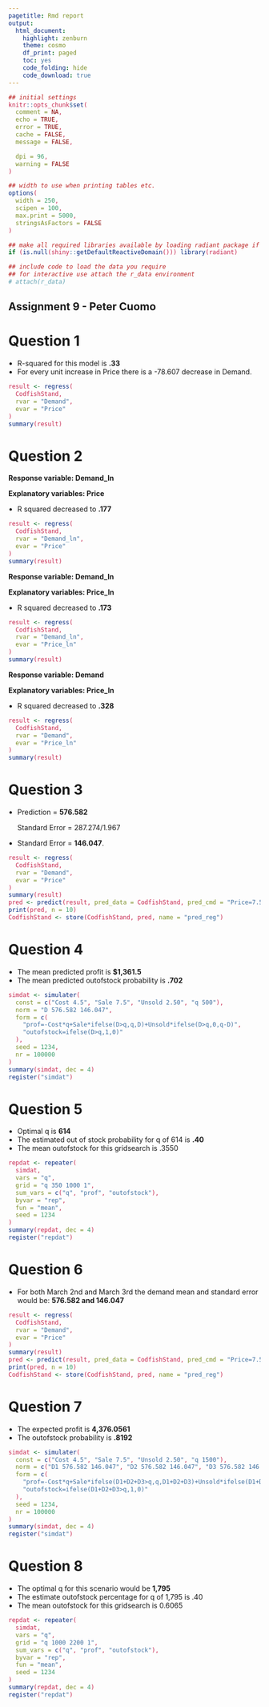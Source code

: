 ```yaml
---
pagetitle: Rmd report
output:
  html_document:
    highlight: zenburn
    theme: cosmo
    df_print: paged
    toc: yes
    code_folding: hide
    code_download: true
---
```


```r
## initial settings
knitr::opts_chunk$set(
  comment = NA,
  echo = TRUE,
  error = TRUE,
  cache = FALSE,
  message = FALSE,

  dpi = 96,
  warning = FALSE
)

## width to use when printing tables etc.
options(
  width = 250,
  scipen = 100,
  max.print = 5000,
  stringsAsFactors = FALSE
)

## make all required libraries available by loading radiant package if needed
if (is.null(shiny::getDefaultReactiveDomain())) library(radiant)

## include code to load the data you require
## for interactive use attach the r_data environment
# attach(r_data)
```

<style>
.btn, .form-control, pre, code, pre code {
  border-radius: 4px;
}
.table {
  width: auto;
}
ul, ol {
  padding-left: 18px;
}
code, pre, pre code {
  overflow: auto;
  white-space: pre;
  word-wrap: normal;
}
code {
  color: #c7254e;
  background-color: #f9f2f4;
}
pre {
  background-color: #ffffff;
}
</style>

## Assignment 9 - Peter Cuomo

# Question 1

* R-squared for this model is **.33**
* For every unit increase in Price there is a -78.607 decrease in Demand. 

```r
result <- regress(
  CodfishStand, 
  rvar = "Demand", 
  evar = "Price"
)
summary(result)
```
# Question 2 


**Response variable: Demand_ln** 

**Explanatory variables: Price** 

* R squared decreased to **.177**
```r
result <- regress(
  CodfishStand, 
  rvar = "Demand_ln", 
  evar = "Price"
)
summary(result)

```
**Response variable: Demand_ln** 

**Explanatory variables: Price_ln** 

* R squared decreased to **.173**

```r
result <- regress(
  CodfishStand, 
  rvar = "Demand_ln", 
  evar = "Price_ln"
)
summary(result)
```

**Response variable: Demand** 

**Explanatory variables: Price_ln**

* R squared decreased to **.328**
```r
result <- regress(
  CodfishStand, 
  rvar = "Demand", 
  evar = "Price_ln"
)
summary(result)
```
# Question 3

* Prediction = **576.582**

  Standard Error = 287.274/1.967
  
  
* Standard Error = **146.047**.


```r
result <- regress(
  CodfishStand, 
  rvar = "Demand", 
  evar = "Price"
)
summary(result)
pred <- predict(result, pred_data = CodfishStand, pred_cmd = "Price=7.50", interval = "prediction")
print(pred, n = 10)
CodfishStand <- store(CodfishStand, pred, name = "pred_reg")
```

# Question 4 

* The mean predicted profit is **$1,361.5**
* The mean predicted outofstock probability is **.702**

```r
simdat <- simulater(
  const = c("Cost 4.5", "Sale 7.5", "Unsold 2.50", "q 500"), 
  norm = "D 576.582 146.047", 
  form = c(
    "prof=-Cost*q+Sale*ifelse(D>q,q,D)+Unsold*ifelse(D>q,0,q-D)", 
    "outofstock=ifelse(D>q,1,0)"
  ), 
  seed = 1234, 
  nr = 100000
)
summary(simdat, dec = 4)
register("simdat")
```

# Question 5 

* Optimal q is  **614** 
* The estimated out of stock probability for q of 614 is **.40**
* The mean outofstock for this gridsearch is .3550

```r
repdat <- repeater(
  simdat, 
  vars = "q", 
  grid = "q 350 1000 1", 
  sum_vars = c("q", "prof", "outofstock"), 
  byvar = "rep", 
  fun = "mean", 
  seed = 1234
)
summary(repdat, dec = 4)
register("repdat")
```
# Question 6 

* For both March 2nd and March 3rd the demand mean and standard error would be: **576.582 and 146.047**

```r
result <- regress(
  CodfishStand, 
  rvar = "Demand", 
  evar = "Price"
)
summary(result)
pred <- predict(result, pred_data = CodfishStand, pred_cmd = "Price=7.50")
print(pred, n = 10)
CodfishStand <- store(CodfishStand, pred, name = "pred_reg")
```
# Question 7 

* The expected profit is **4,376.0561**
* The outofstock probability is **.8192**

```r
simdat <- simulater(
  const = c("Cost 4.5", "Sale 7.5", "Unsold 2.50", "q 1500"), 
  norm = c("D1 576.582 146.047", "D2 576.582 146.047", "D3 576.582 146.047"), 
  form = c(
    "prof=-Cost*q+Sale*ifelse(D1+D2+D3>q,q,D1+D2+D3)+Unsold*ifelse(D1+D2+D3>q,0,q-(D1+D2+D3))", 
    "outofstock=ifelse(D1+D2+D3>q,1,0)"
  ), 
  seed = 1234, 
  nr = 100000
)
summary(simdat, dec = 4)
register("simdat")
```
# Question 8 

* The optimal q for this scenario would be **1,795**
* The estimate outofstock percentage for q of 1,795 is .40
* The mean outofstock for this gridsearch is 0.6065

```r
repdat <- repeater(
  simdat, 
  vars = "q", 
  grid = "q 1000 2200 1", 
  sum_vars = c("q", "prof", "outofstock"), 
  byvar = "rep", 
  fun = "mean", 
  seed = 1234
)
summary(repdat, dec = 4)
register("repdat")
```

